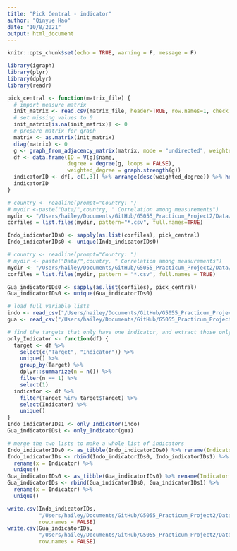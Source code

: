 ```yaml
---
title: "Pick Central - indicator"
author: "Qinyue Hao"
date: "10/8/2021"
output: html_document
---
```


```r
knitr::opts_chunk$set(echo = TRUE, warning = F, message = F)
```

```r
library(igraph)
library(plyr)
library(dplyr)
library(readr)
```

```r
pick_central <- function(matrix_file) {
  # import measure matrix
  init_matrix <- read.csv(matrix_file, header=TRUE, row.names=1, check.names=FALSE, na.strings = "")
  # set missing values to 0
  init_matrix[is.na(init_matrix)] <- 0
  # prepare matrix for graph
  matrix <- as.matrix(init_matrix) 
  diag(matrix) <- 0
  g <- graph_from_adjacency_matrix(matrix, mode = "undirected", weighted = TRUE)
  df <- data.frame(ID = V(g)$name,
                   degree = degree(g, loops = FALSE),
                   weighted_degree = graph.strength(g))
  indicatorID <- df[, c(1,3)] %>% arrange(desc(weighted_degree)) %>% head(1)[1]
  indicatorID
}
```


```r
# country <- readline(prompt="Country: ")
# mydir <-paste("Data/",country, " Correlation among measurements")
mydir <- "/Users/hailey/Documents/GitHub/G5055_Practicum_Project2/Data/Indonesia Correlation among Indicators"
corfiles = list.files(mydir, pattern="*.csv", full.names=TRUE)
```

```r
Indo_indicatorIDs0 <- sapply(as.list(corfiles), pick_central)
Indo_indicatorIDs0 <- unique(Indo_indicatorIDs0)
```


```r
# country <- readline(prompt="Country: ")
# mydir <- paste("Data/",country, " Correlation among measurements")
mydir <- "/Users/hailey/Documents/GitHub/G5055_Practicum_Project2/Data/Guatemala Correlation among Indicators"
corfiles = list.files(mydir, pattern = "*.csv", full.names = TRUE)
```


```r
Gua_indicatorIDs0 <- sapply(as.list(corfiles), pick_central)
Gua_indicatorIDs0 <- unique(Gua_indicatorIDs0)
```

```r
# load full variable lists
indo <- read_csv("/Users/hailey/Documents/GitHub/G5055_Practicum_Project2/Data/processedIndo.csv")
gua <- read_csv("/Users/hailey/Documents/GitHub/G5055_Practicum_Project2/Data/processedGuate.csv")

# find the targets that only have one indicator, and extract those only measures
only_Indicator <- function(df) {
  target <- df %>%
    select(c("Target", "Indicator")) %>%
    unique() %>%
    group_by(Target) %>%
    dplyr::summarize(n = n()) %>%
    filter(n == 1) %>%
    select(1)
  indicator <- df %>% 
    filter(Target %in% target$Target) %>% 
    select(Indicator) %>% 
    unique()
}
Indo_indicatorIDs1 <- only_Indicator(indo)
Gua_indicatorIDs1 <- only_Indicator(gua)
```

```r
# merge the two lists to make a whole list of indicators
Indo_indicatorIDs0 <- as_tibble(Indo_indicatorIDs0) %>% rename(Indicator = value)
Indo_indicatorIDs <- rbind(Indo_indicatorIDs0, Indo_indicatorIDs1) %>% 
  rename(x = Indicator) %>% 
  unique()
Gua_indicatorIDs0 <- as_tibble(Gua_indicatorIDs0) %>% rename(Indicator = value) 
Gua_indicatorIDs <- rbind(Gua_indicatorIDs0, Gua_indicatorIDs1) %>% 
  rename(x = Indicator) %>% 
  unique()
```


```r
write.csv(Indo_indicatorIDs, 
          "/Users/hailey/Documents/GitHub/G5055_Practicum_Project2/Data/indicator_picked/Indo_indicatorIDs.csv", 
          row.names = FALSE)
write.csv(Gua_indicatorIDs, 
          "/Users/hailey/Documents/GitHub/G5055_Practicum_Project2/Data/indicator_picked/Gua_indicatorIDs.csv", 
          row.names = FALSE)
```



